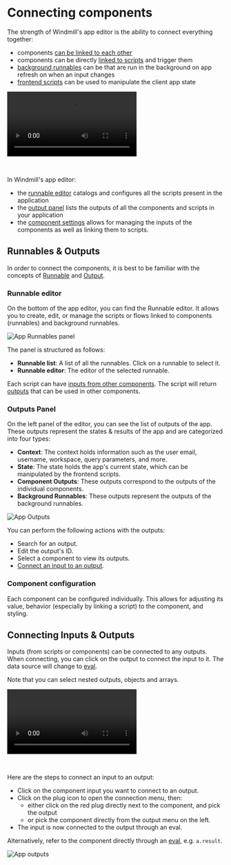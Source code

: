 
# Connecting components

The strength of Windmill's app editor is the ability to connect everything together:

- components [can be linked to each other](#connecting-inputs--outputs)
- components can be directly [linked to scripts](../3_app-runnable-panel.mdx) and trigger them
- [background runnables](../3_app-runnable-panel.mdx#background-runnables) can be that are run in the background on app refresh on when an input changes
- [frontend scripts](../3_app-runnable-panel.mdx#evals) can be used to manipulate the client app state

<video
	className="border-2 rounded-lg object-cover w-full h-full"
	controls
	src="/videos/connecting_components.mp4"
	id="main-video"
/>

<br />

In Windmill's app editor:

- the [runnable editor](#runnable-editor) catalogs and configures all the scripts present in the application
- the [output panel](#outputs-panel) lists the outputs of all the components and scripts in your application
- the [component settings](#component-configuration) allows for managing the inputs of the components as well as linking them to scripts.

## Runnables & Outputs

In order to connect the components, it is best to be familiar with the concepts of [Runnable](#runnable-editor) and [Output](#outputs-panel).

### Runnable editor

On the bottom of the app editor, you can find the Runnable editor. It allows you to create, edit, or manage the scripts or flows linked to components (runnables) and background runnables.

![App Runnables panel](../../assets/apps/0_app_editor/app-sections.png)

The panel is structured as follows:

- **Runnable list**: A list of all the runnables. Click on a runnable to select it.
- **Runnable editor**: The editor of the selected runnable.

Each script can have [inputs from other components](../3_app-runnable-panel.mdx#configure-triggers). The script will return [outputs](#outputs-panel) that can be used in other components.

<div className="grid grid-cols-2 gap-6 mb-4">
	<DocCard
		color="orange"
		title="Runnable editor"
		description="Learn how to create and configure Apps runnables."
		href="/docs/apps/app-runnable-panel"
	/>
</div>

### Outputs Panel

On the left panel of the editor, you can see the list of outputs of the app. These outputs represent the states & results of the app and are categorized into four types:

- **Context**: The context holds information such as the user email, username, workspace, query parameters, and more.
- **State**: The state holds the app's current state, which can be manipulated by the frontend scripts.
- **Component Outputs**: These outputs correspond to the outputs of the individual components.
- **Background Runnables**: These outputs represent the outputs of the background runnables.

![App Outputs](../../assets/apps/0_app_editor/app-outputs.png.webp)

You can perform the following actions with the outputs:

- Search for an output.
- Edit the output's ID.
- Select a component to view its outputs.
- [Connect an input to an output](../2_connecting_components/index.mdx).

<div className="grid grid-cols-2 gap-6 mb-4">
	<DocCard
		color="orange"
		title="Outputs"
		description="The outputs represent the states & results of the app"
		href="/docs/apps/outputs"
	/>
</div>

### Component configuration

Each component can be configured individually. This allows for adjusting its value, behavior (especially by linking a script) to the component, and styling.

<div className="grid grid-cols-2 gap-6 mb-4">
	<DocCard
		color="orange"
		title="Component configuration"
		description="Learn how to configure a component."
		href="/docs/apps/app_configuration_settings/app_component_configuration"
	/>
</div>

## Connecting Inputs & Outputs

Inputs (from scripts or components) can be connected to any outputs. When connecting, you can click on the output to connect the input to it. The data source will change to [eval](../3_app-runnable-panel.mdx#evals).

Note that you can select nested outputs, objects and arrays.

<video
	className="border-2 rounded-lg object-cover w-full h-full dark:border-gray-800"
	controls
	src="/videos/app-connections.mp4"
	alt="Connecting inputs"
/>

<br />

Here are the steps to connect an input to an output:

- Click on the component input you want to connect to an output.
- Click on the plug icon to open the connection menu, then:
  - either click on the red plug directly next to the component, and pick the output
  - or pick the component directly from the output menu on the left.
- The input is now connected to the output through an eval.

Alternatively, refer to the component directly through an [eval](../3_app-runnable-panel.mdx#evals), e.g. `a.result`.

![App outputs](../../assets/apps/2_app_outputs/connecting_eval.png 'Connecting through eval')

